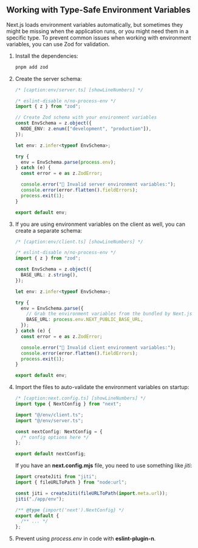 <article className="prose">

# Working with Type-Safe Environment Variables

Next.js loads environment variables automatically, but sometimes they might be missing when the application runs, or you might need them in a specific type. To prevent common issues when working with environment variables, you can use Zod for validation.

1.  Install the dependencies:

    ```bash
    pnpm add zod
    ```

2.  Create the server schema:

    ```typescript
    /* [caption:env/server.ts] [showLineNumbers] */

    /* eslint-disable n/no-process-env */
    import { z } from "zod";

    // Create Zod schema with your environment variables
    const EnvSchema = z.object({
      NODE_ENV: z.enum(["development", "production"]),
    });

    let env: z.infer<typeof EnvSchema>;

    try {
      env = EnvSchema.parse(process.env);
    } catch (e) {
      const error = e as z.ZodError;

      console.error("🚫 Invalid server environment variables:");
      console.error(error.flatten().fieldErrors);
      process.exit(1);
    }

    export default env;
    ```

3.  If you are using environment variables on the client as well, you can create a separate schema:

    ```typescript
    /* [caption:env/client.ts] [showLineNumbers] */

    /* eslint-disable n/no-process-env */
    import { z } from "zod";

    const EnvSchema = z.object({
      BASE_URL: z.string(),
    });

    let env: z.infer<typeof EnvSchema>;

    try {
      env = EnvSchema.parse({
        // Grab the environment variables from the bundled by Next.js
        BASE_URL: process.env.NEXT_PUBLIC_BASE_URL,
      });
    } catch (e) {
      const error = e as z.ZodError;

      console.error("🚫 Invalid client environment variables:");
      console.error(error.flatten().fieldErrors);
      process.exit(1);
    }

    export default env;
    ```

4.  Import the files to auto-validate the environment variables on startup:

    ```typescript
    /* [caption:next.config.ts] [showLineNumbers] */
    import type { NextConfig } from "next";

    import "@/env/client.ts";
    import "@/env/server.ts";

    const nextConfig: NextConfig = {
      /* config options here */
    };

    export default nextConfig;
    ```

    If you have an **next.config.mjs** file, you need to use something like _jiti_:

    ```javascript
    import createJiti from "jiti";
    import { fileURLToPath } from "node:url";

    const jiti = createJiti(fileURLToPath(import.meta.url));
    jiti("./app/env");

    /** @type {import('next').NextConfig} */
    export default {
      /** ... */
    };
    ```

5.  Prevent using _process.env_ in code with **eslint-plugin-n**.

</article>
